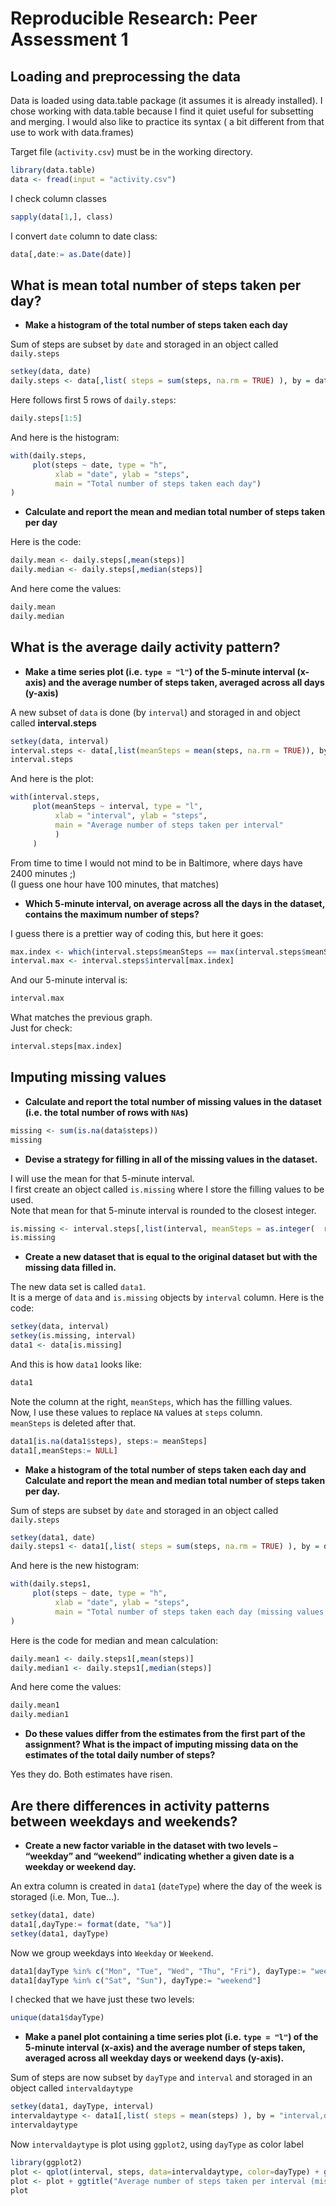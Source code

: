 # Reproducible Research: Peer Assessment 1



## Loading and preprocessing the data
Data is loaded using data.table package (it assumes it is already installed).
I chose working with data.table because I find it quiet useful for subsetting and merging.
I would also like to practice its syntax ( a bit different from that use to work with data.frames)

Target file (`activity.csv`) must be in the working directory.

 
```r
library(data.table)
data <- fread(input = "activity.csv")
```

I check column classes
```r
sapply(data[1,], class)
```

I convert `date` column to date class:
```r
data[,date:= as.Date(date)]
```

## What is mean total number of steps taken per day?

* **Make a histogram of the total number of steps taken each day**  

Sum of steps are subset by `date` and storaged in an object called `daily.steps`  
```r
setkey(data, date)
daily.steps <- data[,list( steps = sum(steps, na.rm = TRUE) ), by = date]
```  
Here follows first 5 rows of `daily.steps`:  
```r
daily.steps[1:5]
```  
And here is the histogram:  
```r
with(daily.steps, 
     plot(steps ~ date, type = "h", 
          xlab = "date", ylab = "steps",
          main = "Total number of steps taken each day")
)
```

* **Calculate and report the mean and median total number of steps taken per day**  

Here is the code:
```r
daily.mean <- daily.steps[,mean(steps)]
daily.median <- daily.steps[,median(steps)]
```
And here come the values:
```r
daily.mean
daily.median
```

## What is the average daily activity pattern?

* **Make a time series plot  (i.e. `type = "l"`) of the 5-minute interval (x-axis) and the average number of steps taken, averaged across all days (y-axis)**

A new subset of `data` is done (by `interval`) and storaged in and object called **interval.steps**  
```r
setkey(data, interval)
interval.steps <- data[,list(meanSteps = mean(steps, na.rm = TRUE)), by= interval]
interval.steps
```
And here is the plot:  
```r
with(interval.steps,
     plot(meanSteps ~ interval, type = "l",
          xlab = "interval", ylab = "steps",
          main = "Average number of steps taken per interval"
          )
     )
```

From time to time I would not mind to be in Baltimore, where days have 2400 minutes ;)  
(I guess one hour have 100 minutes, that matches)

* **Which 5-minute interval, on average across all the days in the dataset, contains the maximum number of steps?**

I guess there is a prettier way of coding this, but here it goes:
```r
max.index <- which(interval.steps$meanSteps == max(interval.steps$meanSteps))
interval.max <- interval.steps$interval[max.index]

```
And our 5-minute interval is:
```r
interval.max
```
What matches the previous graph.  
Just for check:
```r
interval.steps[max.index]
```
## Imputing missing values

* **Calculate and report the total number of missing values in the dataset (i.e. the total number of rows with `NA`s)**
```r
missing <- sum(is.na(data$steps))
missing
```

* **Devise a strategy for filling in all of the missing values in the dataset.**

I will use the mean for that 5-minute interval.  
I first create an object called `is.missing` where I store the filling values to be used.  
Note that mean for that 5-minute interval is rounded to the closest integer.
```r
is.missing <- interval.steps[,list(interval, meanSteps = as.integer(  round(meanSteps))  )]
is.missing
```


* **Create a new dataset that is equal to the original dataset but with the missing data filled in.**

The new data set is called `data1`.  
It is a merge of `data` and `is.missing` objects by `interval` column.
Here is the code:
```r
setkey(data, interval)
setkey(is.missing, interval)
data1 <- data[is.missing]
```
And this is how `data1` looks like:
```r
data1
```
Note the column at the right, `meanSteps`, which has the fillling values.  
Now, I use these values to replace `NA` values at `steps` column.  
`meanSteps` is deleted after that.
```r
data1[is.na(data1$steps), steps:= meanSteps]
data1[,meanSteps:= NULL]
```

* **Make a histogram of the total number of steps taken each day and Calculate and report the mean and median total number of steps taken per day.**

Sum of steps are subset by `date` and storaged in an object called `daily.steps`  
```r
setkey(data1, date)
daily.steps1 <- data1[,list( steps = sum(steps, na.rm = TRUE) ), by = date]
```  
  
And here is the new histogram:  
```r
with(daily.steps1, 
     plot(steps ~ date, type = "h", 
          xlab = "date", ylab = "steps",
          main = "Total number of steps taken each day (missing values replaced)")
)
```


Here is the code for median and mean calculation:
```r
daily.mean1 <- daily.steps1[,mean(steps)]
daily.median1 <- daily.steps1[,median(steps)]
```

And here come the values:
```r
daily.mean1
daily.median1
```

* **Do these values differ from the estimates from the first part of the assignment? What is the impact of imputing missing data on the estimates of the total daily number of steps?**

Yes they do. Both estimates have risen. 

## Are there differences in activity patterns between weekdays and weekends?

* **Create a new factor variable in the dataset with two levels -- "weekday" and "weekend" indicating whether a given date is a weekday or weekend day.**

An extra column is created in `data1` (`dateType`) where the day of the week is storaged (i.e. Mon, Tue...).
```r
setkey(data1, date)
data1[,dayType:= format(date, "%a")]
setkey(data1, dayType)
```

Now we group weekdays into `Weekday` or `Weekend`.
```r
data1[dayType %in% c("Mon", "Tue", "Wed", "Thu", "Fri"), dayType:= "weekday"]
data1[dayType %in% c("Sat", "Sun"), dayType:= "weekend"]
```

I checked that we have just these two levels:
```r
unique(data1$dayType)
```
* **Make a panel plot containing a time series plot (i.e. `type = "l"`) of the 5-minute interval (x-axis) and the average number of steps taken, averaged across all weekday days or weekend days (y-axis).**

Sum of steps are now subset by `dayType` and `interval` and storaged in an object called `intervaldaytype`
```r
setkey(data1, dayType, interval)
intervaldaytype <- data1[,list( steps = mean(steps) ), by = "interval,dayType"]
intervaldaytype
```


Now `intervaldaytype` is plot using `ggplot2`, using `dayType` as color label
```r
library(ggplot2)
plot <- qplot(interval, steps, data=intervaldaytype, color=dayType) + geom_line()
plot <- plot + ggtitle("Average number of steps taken per interval (missing values replaced)")
plot
```